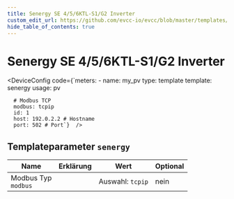 ```yaml
---
title: Senergy SE 4/5/6KTL-S1/G2 Inverter
custom_edit_url: https://github.com/evcc-io/evcc/blob/master/templates/definition/meter/senergy.yaml
hide_table_of_contents: true
---
```



# Senergy SE 4/5/6KTL-S1/G2 Inverter

<div className="device-detail-container">
  <div className="device-detail-content">
    <DeviceFeatures features="" />

<DeviceConfig code={`meters:
    - name: my_pv
      type: template
      template: senergy
      usage: pv
      
      # Modbus TCP
      modbus: tcpip
      id: 1
      host: 192.0.2.2 # Hostname
      port: 502 # Port`}  />
  </div>
  <div className="device-detail-icon">
    <evcc-icon
      type="meter"
      name="senergy-se-4-5-6ktl-s1-g2-inverter"
      size="400px"
      alt="Senergy SE 4/5/6KTL-S1/G2 Inverter"
      className="device-detail-icon-img"
    ></evcc-icon>
  </div>
</div>

## Templateparameter `senergy`

| Name | Erklärung | Wert | Optional |
|-----------|-----------|------|----------|
| Modbus Typ<br/>`modbus` |  | Auswahl: `tcpip` | nein |


